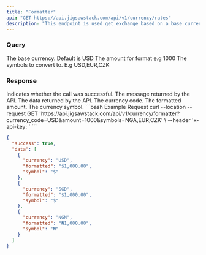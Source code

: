 ```yaml
---
title: "Formatter"
api: "GET https://api.jigsawstack.com/api/v1/currency/rates"
description: "This endpoint is used get exchange based on a base currency "
---
```


### Query

<ParamField query="currency_code" default="USD" type="string" required>
  The base currency. Default is USD
</ParamField>

<ParamField query="amount" type="string" required>
  The amount for format e.g 1000
</ParamField>

<ParamField query="symbols" type="string" required>
  The symbols to convert to. E.g USD,EUR,CZK
</ParamField>

<Snippet file="header.mdx" />

### Response

<ResponseField name="success" type="boolean">
  Indicates whether the call was successful.
</ResponseField>

<ResponseField name="message" type="string">
  The message returned by the API.
</ResponseField>

<ResponseField name="data" type="object">
The data returned by the API.

<Expandable title="Toggle data">

<ResponseField name="currency" type="string">
  The currency code.
</ResponseField>

<ResponseField name="formatted" type="string">
  The formatted amount.
</ResponseField>

<ResponseField name="symbol" type="string">
  The currency symbol.
</ResponseField>

</Expandable>

</ResponseField>

<RequestExample>
```bash Example Request
curl --location --request GET 'https://api.jigsawstack.com/api/v1/currency/formatter?currency_code=USD&amount=1000&symbols=NGA,EUR,CZK' \
--header 'x-api-key: <your-api-key>'
```

</RequestExample>

<ResponseExample>

```json Response
{
  "success": true,
  "data": [
    {
      "currency": "USD",
      "formatted": "$1,000.00",
      "symbol": "$"
    },
    {
      "currency": "SGD",
      "formatted": "$1,000.00",
      "symbol": "$"
    },
    {
      "currency": "NGN",
      "formatted": "₦1,000.00",
      "symbol": "₦"
    }
  ]
}
```

</ResponseExample>
